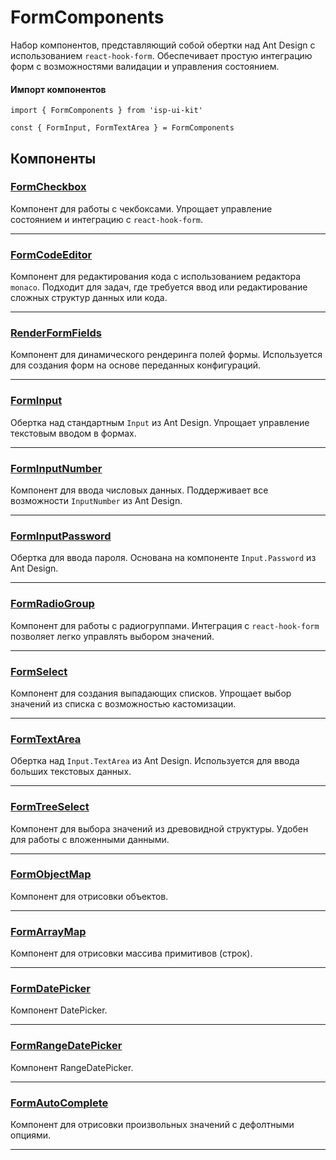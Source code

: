 
<Meta title="FormComponents/Описание" />

# FormComponents

Набор компонентов, представляющий собой обертки над Ant Design с использованием `react-hook-form`. Обеспечивает простую интеграцию форм с возможностями валидации и управления состоянием.

#### Импорт компонентов
```tsx
import { FormComponents } from 'isp-ui-kit'

const { FormInput, FormTextArea } = FormComponents
```

## Компоненты

### **[FormCheckbox](?path=/docs/formcomponents-formcheckbox--docs)**
Компонент для работы с чекбоксами. Упрощает управление состоянием и интеграцию с `react-hook-form`.

---

### **[FormCodeEditor](?path=/docs/formcomponents-formcodeeditor--docs)**
Компонент для редактирования кода с использованием редактора `monaco`. Подходит для задач, где требуется ввод или редактирование сложных структур данных или кода.

---

### **[RenderFormFields](?path=/docs/formcomponents-renderformfields--docs)**
Компонент для динамического рендеринга полей формы. Используется для создания форм на основе переданных конфигураций.

---

### **[FormInput](?path=/docs/formcomponents-forminput--docs)**
Обертка над стандартным `Input` из Ant Design. Упрощает управление текстовым вводом в формах.

---

### **[FormInputNumber](?path=/docs/formcomponents-forminputnumber--docs)**
Компонент для ввода числовых данных. Поддерживает все возможности `InputNumber` из Ant Design.

---

### **[FormInputPassword](?path=/docs/formcomponents-forminputpassword--docs)**
Обертка для ввода пароля. Основана на компоненте `Input.Password` из Ant Design.

---

### **[FormRadioGroup](?path=/docs/formcomponents-formradiogroup--docs)**
Компонент для работы с радиогруппами. Интеграция с `react-hook-form` позволяет легко управлять выбором значений.

---

### **[FormSelect](?path=/docs/formcomponents-formselect--docs)**
Компонент для создания выпадающих списков. Упрощает выбор значений из списка с возможностью кастомизации.

---

### **[FormTextArea](?path=/docs/formcomponents-formtextarea--docs)**
Обертка над `Input.TextArea` из Ant Design. Используется для ввода больших текстовых данных.

---

### **[FormTreeSelect](?path=/docs/formcomponents-formtreeselect--docs)**
Компонент для выбора значений из древовидной структуры. Удобен для работы с вложенными данными.

---

### **[FormObjectMap](?path=/docs/formcomponents-formobjectmap--docs)**
Компонент для отрисовки объектов.

---

### **[FormArrayMap](?path=/docs/formcomponents-formarraymap--docs)**
Компонент для отрисовки массива примитивов (строк).

---
### **[FormDatePicker](?path=/docs/formcomponents-formdatepicker--docs)**
Компонент DatePicker.

---
### **[FormRangeDatePicker](?path=/docs/formcomponents-formrangedatepicker--docs)**
Компонент RangeDatePicker.

---

### **[FormAutoComplete](?path=/docs/formcomponents-formautocomplete--docs)**
Компонент для отрисовки произвольных значений с дефолтными опциями.

---
